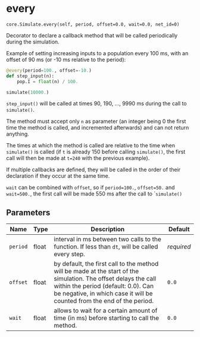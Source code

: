 # every { #ANNarchy.core.Simulate.every }

`core.Simulate.every(self, period, offset=0.0, wait=0.0, net_id=0)`

Decorator to declare a callback method that will be called periodically during the simulation.

Example of setting increasing inputs to a population every 100 ms, with an offset of 90 ms (or -10 ms relative to the period):

```python
@every(period=100., offset=-10.)
def step_input(n):
    pop.I = float(n) / 100.

simulate(10000.)
```

``step_input()`` will be called at times 90, 190, ..., 9990 ms during the call to ``simulate()``.

The method must accept only ``n`` as parameter (an integer being 0 the first time the method is called, and incremented afterwards) and can not return anything.

The times at which the method is called are relative to the time when ``simulate()`` is called (if ``t`` is already 150 before calling ``simulate()``, the first call will then be made at ``t=240`` with the previous example).

If multiple callbacks are defined, they will be called in the order of their declaration if they occur at the same time.

``wait`` can be combined with ``offset``, so if ``period=100.``, ``offset=50.`` and ``wait=500.``, the first call will be made 550 ms after the call to ``simulate()`

## Parameters

| Name     | Type   | Description                                                                                                                                                                                                                      | Default    |
|----------|--------|----------------------------------------------------------------------------------------------------------------------------------------------------------------------------------------------------------------------------------|------------|
| `period` | float  | interval in ms between two calls to the function. If less than ``dt``, will be called every step.                                                                                                                                | _required_ |
| `offset` | float  | by default, the first call to the method will be made at the start of the simulation. The offset delays the call within the period (default: 0.0). Can be negative, in which case it will be counted from the end of the period. | `0.0`      |
| `wait`   | float  | allows to wait for a certain amount of time (in ms) before starting to call the method.                                                                                                                                          | `0.0`      |
